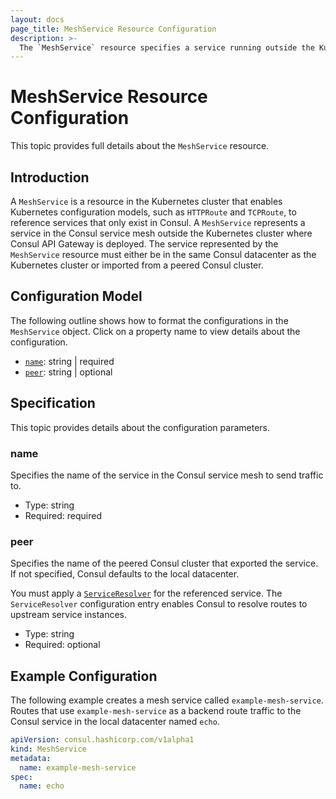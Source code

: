 ```yaml
---
layout: docs
page_title: MeshService Resource Configuration
description: >-
  The `MeshService` resource specifies a service running outside the Kubernetes cluster but in the same datacenter where the Consul API Gateway is deployed. Learn about its configuration model and reference specifications.
---
```


# MeshService Resource Configuration

This topic provides full details about the `MeshService` resource.

## Introduction

A `MeshService` is a resource in the Kubernetes cluster that enables Kubernetes configuration models, such as `HTTPRoute` and `TCPRoute`, to reference services that only exist in Consul.
A `MeshService` represents a service in the Consul service mesh outside the Kubernetes cluster where Consul API Gateway is deployed.
The service represented by the `MeshService` resource must either be in the same Consul datacenter as the Kubernetes cluster or imported from a peered Consul cluster.


## Configuration Model

The following outline shows how to format the configurations in the `MeshService` object. Click on a property name to view details about the configuration.

- [`name`](#name): string | required
- [`peer`](#peer): string | optional


## Specification

This topic provides details about the configuration parameters.

### name
Specifies the name of the service in the Consul service mesh to send traffic to.
- Type: string
- Required: required

### peer
Specifies the name of the peered Consul cluster that exported the service. If not specified, Consul defaults to the local datacenter.

You must apply a [`ServiceResolver`](/consul/docs/connect/config-entries/service-resolver) for the referenced service. The `ServiceResolver` configuration entry enables Consul to resolve routes to upstream service instances.

- Type: string
- Required: optional

## Example Configuration

The following example creates a mesh service called `example-mesh-service`. Routes that use `example-mesh-service` as a backend route traffic to the Consul service in the local datacenter named `echo`.

<CodeBlockConfig filename="meshservice.yaml">

```yaml hideClipboard
apiVersion: consul.hashicorp.com/v1alpha1
kind: MeshService
metadata:
  name: example-mesh-service
spec:
  name: echo
```
</CodeBlockConfig>
